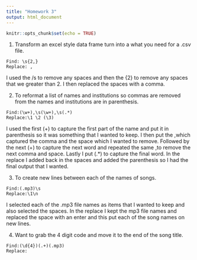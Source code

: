 ```yaml
---
title: "Homework 3"
output: html_document
---
```


```r
knitr::opts_chunk$set(echo = TRUE)
```

1. Transform an excel style data frame turn into a what you need for a .csv file. 

```
Find: \s{2,}
Replace: ,
```
I used the /s to remove any spaces and then the {2} to remove any spaces that we greater than 2. I then replaced the spaces with a comma.

2. To reformat a list of names and institutions so commas are removed from the names and institutions are in parenthesis. 

```
Find:(\w+),\s(\w+),\s(.*)
Replace:\1 \2 (\3)
```

I used the first (\w+) to capture the first part of the name and put it in parenthesis so it was something that I wanted to keep.  I then put the ,\s which captured the comma and the space which I wanted to remove.  Followed by the next (\w+) to capture the next word and repeated the same ,\s to remove the next comma and space. Lastly I put (.*) to capture the final word.  In the replace I added back in the spaces and added the parenthesis so I had the final output that I wanted.

3. To create new lines between each of the names of songs. 

```
Find:(.mp3)\s
Replace:\1\n
```

I selected each of the .mp3 file names as items that I wanted to keep and also selected the spaces.  In the replace I kept the mp3 file names and replaced the space with an enter and this put each of the song names on new lines. 

4. Want to grab the 4 digit code and move it to the end of the song title. 

```
Find:(\d{4})(.+)(.mp3)
Replace:
```